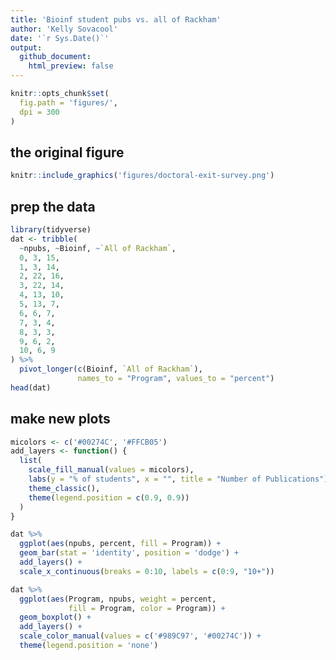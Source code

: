 ```yaml
---
title: 'Bioinf student pubs vs. all of Rackham'
author: 'Kelly Sovacool'
date: '`r Sys.Date()`'
output: 
  github_document:
    html_preview: false
---
```

```r
knitr::opts_chunk$set(
  fig.path = 'figures/',
  dpi = 300
)
```

## the original figure

```r
knitr::include_graphics('figures/doctoral-exit-survey.png')
```

## prep the data

```r
library(tidyverse)
dat <- tribble(
  ~npubs, ~Bioinf, ~`All of Rackham`,
  0, 3, 15,
  1, 3, 14,
  2, 22, 16,
  3, 22, 14,
  4, 13, 10,
  5, 13, 7,
  6, 6, 7,
  7, 3, 4,
  8, 3, 3,
  9, 6, 2,
  10, 6, 9
) %>% 
  pivot_longer(c(Bioinf, `All of Rackham`), 
               names_to = "Program", values_to = "percent")
head(dat)
```

## make new plots

```r
micolors <- c('#00274C', '#FFCB05')
add_layers <- function() {
  list(
    scale_fill_manual(values = micolors),
    labs(y = "% of students", x = "", title = "Number of Publications"),
    theme_classic(),
    theme(legend.position = c(0.9, 0.9))
  )
}
```


```r
dat %>% 
  ggplot(aes(npubs, percent, fill = Program)) +
  geom_bar(stat = 'identity', position = 'dodge') +
  add_layers() +
  scale_x_continuous(breaks = 0:10, labels = c(0:9, "10+"))
```

```r
dat %>% 
  ggplot(aes(Program, npubs, weight = percent, 
             fill = Program, color = Program)) +
  geom_boxplot() +
  add_layers() +
  scale_color_manual(values = c('#989C97', '#00274C')) +
  theme(legend.position = 'none')
```

